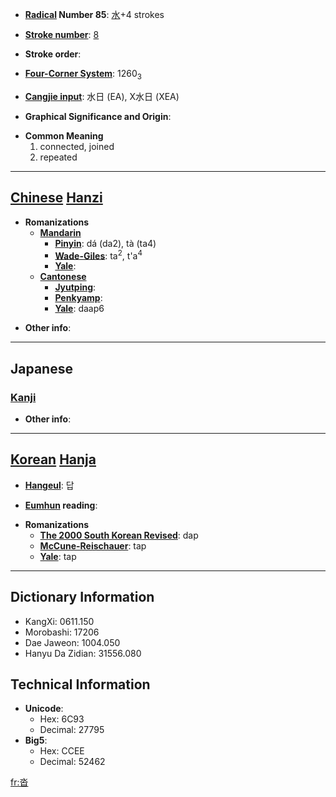 * '''[[Wiktionary:Chinese radical index| Radical]] Number 85''': [[Wiktionary:Chinese radical index 水|水]]+4 strokes

* '''[[Wiktionary:Chinese total strokes index|Stroke number]]''': [[Wiktionary:Chinese total strokes index 8|8]]

* '''Stroke order''': 

* '''[[Wiktionary:Chinese four corner index|Four-Corner System]]''': 1260<sub>3</sub>

* '''[[Wiktionary:Chinese Cangjie index|Cangjie input]]''': 水日 (EA), X水日 (XEA)

* '''Graphical Significance and Origin''': 

* '''Common Meaning'''
*#connected, joined
*# repeated


----

== [[Chinese]] [[Hanzi]] ==

* '''Romanizations'''
** '''[[Mandarin]]'''
*** '''[[Pinyin]]''': dá (da2), tà (ta4)
*** '''[[Wade-Giles]]''': ta<sup>2</sup>, t'a<sup>4</sup>
*** '''[[Yale]]''': 
** '''[[Cantonese]]'''
*** '''[[Jyutping]]''':
*** '''[[Penkyamp]]''': 
*** '''[[Yale]]''': daap6

* '''Other info''': 

----

==Japanese==
===[[Kanji]]===
{{kanji|on readings=[[とう]] (tō)|kun readings=[[くつ]] (kutsu)}}

* '''Other info''':  

----

== [[Korean]] [[Hanja]] ==

* '''[[Hangeul]]''': 답

* '''[[Eumhun]] reading''': 

* '''Romanizations'''
** '''[[The 2000 South Korean Revised Romanization|The 2000 South Korean Revised]]''': dap
** '''[[McCune-Reischauer]]''': tap
** '''[[Yale]]''': tap

----

== Dictionary Information ==

* KangXi: 0611.150
* Morobashi: 17206
* Dae Jaweon: 1004.050
* Hanyu Da Zidian: 31556.080

== Technical Information ==

* '''Unicode''':
** Hex: 6C93
** Decimal: 27795
* '''Big5''':
** Hex: CCEE
** Decimal: 52462

[[fr:沓]]